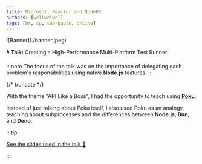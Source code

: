 ```yaml
---
title: Microsoft Reactor and NodeBR
authors: [wellwelwel]
tags: [br, sp, sao-paulo, online]
---
```



<Parallax tiltMaxAngleX={0} perspective={1920}>
  ![Banner](./banner.jpeg)
</Parallax>

🎙️ **Talk:** Creating a High-Performance Multi-Platform Test Runner.

:::note
The focus of the talk was on the importance of delegating each problem's responsibilities using native **Node.js** features.
:::

{/* truncate */}

With the theme "API Like a Boss", I had the opportunity to teach using [**Poku**](https://github.com/wellwelwel/poku).

Instead of just talking about Poku itself, I also used Poku as an analogy, teaching about subprocesses and the differences between **Node.js**, **Bun**, and **Deno**.

:::tip

[See the slides used in the talk 🐷](https://drive.google.com/file/d/16XxIt_pov5aBidGjIwC4V_riYq3PMlrB/view)

:::
